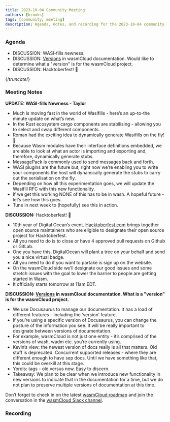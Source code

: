 ```yaml
---
title: 2023-10-04 Community Meeting
authors: [brooks]
tags: [community, meeting]
description: Agenda, notes, and recording for the 2023-10-04 community meeting
---
```



### Agenda

- DISCUSSION: WASI-fills newness.
- DISCUSSION: [Versions](https://docusaurus.io/versions) in wasmCloud documentation. Would like to determine what a "version" is for the wasmCloud project.
- DISCUSSION: Hacktoberfest! 🎃

{/*truncate*/}

### Meeting Notes

**UPDATE: WASI-fills Newness - Taylor**

- Much is moving fast in the world of Wasifills - here’s an up-to-the minute update on what’s new.
- In the Rust ecosystem cargo components are stabilising - allowing you to select and swap different components.
- Roman had the exciting idea to dynamically generate Wasifills on the fly! 🤯
- Because Wasm modules have their interface definitions embedded, we are able to look at what an actor is importing and exporting and, therefore, dynamically generate stubs.
- MessagePack is commonly used to send messages back and forth.
- WASI plugins are the future but, right now we’re enabling you to write your components the host will dynamically generate the stubs to carry out the serialisation on the fly.
- Depending on how all this experimentation goes, we will update the Wasifill RFC with this new functionality.
- If we get this working NONE of this has to be in wash. A hopeful future - let’s see how this goes.
- Tune in next week to (hopefully) see this in action.

**DISCUSSION:** Hacktoberfest! 🎃

- 10th year of Digital Ocean’s event. [Hacktoberfest.com](http://Hacktoberfest.com) brings together open source maintainers who are eligible to designate their open source project for Hacktoberfest.
- All you need to do is to close or have 4 approved pull requests on Github or GitLab.
- One you have this, DigitalOcean will plant a tree on your behalf and send you a nice virtual badge.
- All you need to do if you want to partake is sign up on the website.
- On the wasmCloud side we’ll designate our good issues and some stretch issues with the goal to lower the barrier to people are getting started in Wasm.
- It officially starts tomorrow at 11am EDT.

**DISCUSSION: [Versions](https://docusaurus.io/versions) in wasmCloud documentation. What is a "version" is for the wasmCloud project.**

- We use Docusaurus to manage our documentation. It has a load of different features - including the ‘version’ feature.
- If you’re using a specific version of Docusaurus, you can change the posture of the information you see. It will be really important to designate between versions of documentation.
- For example, wasmCloud is not just one entity - it’s comprised of the versions of wash, wadm etc. you’re currently using.
- Kevin’s view: the newest version of docs really is all that matters. Old stuff is deprecated. Concurrent supported releases - where they are different enough to have sep docs. Until we have something like that, this could be overkill at this stage.
- Yordis: tags - old versus new. Easy to discern.
- Takeaway: We plan to be clear when we introduce new functionality in new versions to indicate that in the documentation for a time, but we do not plan to preserve multiple versions of documentation at this time.

Don’t forget to check in on the latest [wasmCloud roadmap](https://wasmcloud.com/docs/roadmap) and join the conversation in the [wasmCloud Slack channel](https://wasmcloud.slack.com/).

### Recording

<ReactPlayer url='https://www.youtube.com/watch?v=3KUZf4Rd5dg' controls />
